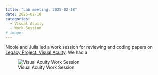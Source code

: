 ```yaml
---
title: "Lab meeting: 2025-02-18"
date: 2025-02-18
categories:
  - Visual Acuity
  - Work Session
# image: 
---
```


Nicole and Julia led a work session for reviewing and coding papers on [Legacy Project: Visual Acuity](https://gilmore-lab.github.io/visual-acuity/).
We had a 

![Visual Acuity Work Session](../images/worksession-20250218.jpg)